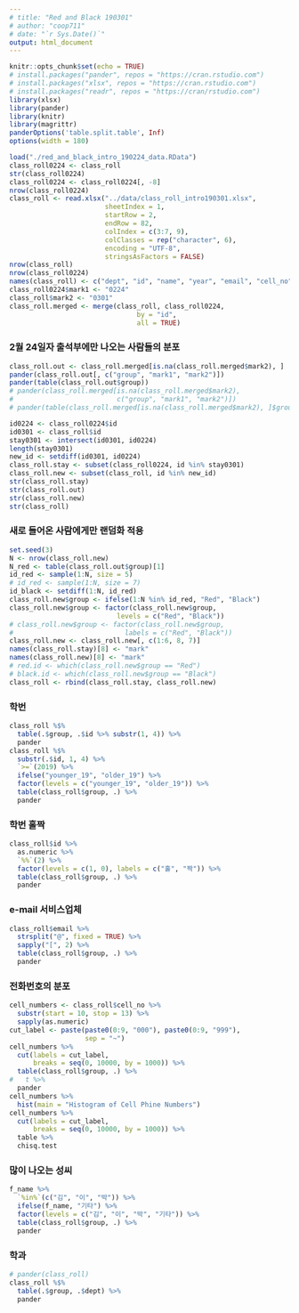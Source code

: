 ```yaml
---
# title: "Red and Black 190301"
# author: "coop711"
# date: "`r Sys.Date()`"
output: html_document
---
```


```r
knitr::opts_chunk$set(echo = TRUE)
# install.packages("pander", repos = "https://cran.rstudio.com")
# install.packages("xlsx", repos = "https://cran.rstudio.com")
# install.packages("readr", repos = "https://cran/rstudio.com")
library(xlsx)
library(pander)
library(knitr)
library(magrittr)
panderOptions('table.split.table', Inf)
options(width = 180)
```

<!--
### Data
-->

```r
load("./red_and_black_intro_190224_data.RData")
class_roll0224 <- class_roll
str(class_roll0224)
class_roll0224 <- class_roll0224[, -8]
nrow(class_roll0224)
class_roll <- read.xlsx("../data/class_roll_intro190301.xlsx", 
                        sheetIndex = 1, 
                        startRow = 2, 
                        endRow = 82, 
                        colIndex = c(3:7, 9), 
                        colClasses = rep("character", 6), 
                        encoding = "UTF-8",
                        stringsAsFactors = FALSE)
nrow(class_roll)
nrow(class_roll0224)
names(class_roll) <- c("dept", "id", "name", "year", "email", "cell_no")
class_roll0224$mark1 <- "0224"
class_roll$mark2 <- "0301"
class_roll.merged <- merge(class_roll, class_roll0224, 
                                by = "id", 
                                all = TRUE)
```

<!--
### 2월 24일자 출석부와 3월 1일자 출석부 통합 결과

```r
nrow(class_roll.merged)
pander(class_roll.merged[, c("group", "mark1", "mark2")])
```
-->

### 2월 24일자 출석부에만 나오는 사람들의 분포

```r
class_roll.out <- class_roll.merged[is.na(class_roll.merged$mark2), ]
pander(class_roll.out[, c("group", "mark1", "mark2")])
pander(table(class_roll.out$group))
# pander(class_roll.merged[is.na(class_roll.merged$mark2), 
#                          c("group", "mark1", "mark2")])
# pander(table(class_roll.merged[is.na(class_roll.merged$mark2), ]$group))
```

```r
id0224 <- class_roll0224$id
id0301 <- class_roll$id
stay0301 <- intersect(id0301, id0224)
length(stay0301)
new_id <- setdiff(id0301, id0224)
class_roll.stay <- subset(class_roll0224, id %in% stay0301)
class_roll.new <- subset(class_roll, id %in% new_id)
str(class_roll.stay)
str(class_roll.out)
str(class_roll.new)
str(class_roll)
```

### 새로 들어온 사람에게만 랜덤화 적용

```r
set.seed(3)
N <- nrow(class_roll.new) 
N_red <- table(class_roll.out$group)[1]
id_red <- sample(1:N, size = 5)
# id_red <- sample(1:N, size = 7)
id_black <- setdiff(1:N, id_red)
class_roll.new$group <- ifelse(1:N %in% id_red, "Red", "Black")
class_roll.new$group <- factor(class_roll.new$group, 
                           levels = c("Red", "Black"))
# class_roll.new$group <- factor(class_roll.new$group, 
#                            labels = c("Red", "Black"))
class_roll.new <- class_roll.new[, c(1:6, 8, 7)]
names(class_roll.stay)[8] <- "mark"
names(class_roll.new)[8] <- "mark"
# red.id <- which(class_roll.new$group == "Red")
# black.id <- which(class_roll.new$group == "Black")
class_roll <- rbind(class_roll.stay, class_roll.new)
```

### 학번

```r
class_roll %$%
  table(.$group, .$id %>% substr(1, 4)) %>%
  pander
class_roll %$%
  substr(.$id, 1, 4) %>%
  `>=`(2019) %>%
  ifelse("younger_19", "older_19") %>%
  factor(levels = c("younger_19", "older_19")) %>%
  table(class_roll$group, .) %>%
  pander
```

### 학번 홀짝

```r
class_roll$id %>%
  as.numeric %>%
  `%%`(2) %>%
  factor(levels = c(1, 0), labels = c("홀", "짝")) %>%
  table(class_roll$group, .) %>%
  pander
```

### e-mail 서비스업체

```r
class_roll$email %>%
  strsplit("@", fixed = TRUE) %>%
  sapply("[", 2) %>%
  table(class_roll$group, .) %>%
  pander
```

### 전화번호의 분포

```r
cell_numbers <- class_roll$cell_no %>%
  substr(start = 10, stop = 13) %>%
  sapply(as.numeric)
cut_label <- paste(paste0(0:9, "000"), paste0(0:9, "999"), 
                   sep = "~")
cell_numbers %>%
  cut(labels = cut_label, 
      breaks = seq(0, 10000, by = 1000)) %>%
  table(class_roll$group, .) %>%
#   t %>%
  pander
cell_numbers %>%
  hist(main = "Histogram of Cell Phine Numbers")
cell_numbers %>%
  cut(labels = cut_label, 
      breaks = seq(0, 10000, by = 1000)) %>%
  table %>%
  chisq.test
```

<!--
### 성씨 분포

```r
f_name <- class_roll$name %>%
  substring(first = 1, last = 1) 
f_name %>%
  table(class_roll$group, .) %>%
  pander
```
-->

### 많이 나오는 성씨

```r
f_name %>%
  `%in%`(c("김", "이", "박")) %>%
  ifelse(f_name, "기타") %>%
  factor(levels = c("김", "이", "박", "기타")) %>%
  table(class_roll$group, .) %>%
  pander
```

### 학과

```r
# pander(class_roll)
class_roll %$%
  table(.$group, .$dept) %>%
  pander
```

<!--
### 전체 출석부

```r
class_roll %$%
  order(.$name) %>%
  class_roll[., c("id", "name", "group")] %>%
  pander(caption = "가나다순", row.names = FALSE)
```

<P style="page-break-before:always">

```r
class_roll %$%
  order(.$group, .$name) %>%
  class_roll[., c("group", "id", "name")] %>%
  subset(.$group == "Red", select = c("id", "name")) %>%
  pander(caption = "Red")
class_roll %$%
  order(.$group, .$name) %>%
  class_roll[., c("group", "id", "name")] %>%
  subset(.$group == "Black", select = c("id", "name")) %>%
  pander(caption = "Black")
```

<P style="page-break-before:always">

```r
class_roll %>%
  `[`(.$id %>% order, c("id", "group")) %>%
  saveRDS(file = "./class_id_group190301.RDS")
save.image("./red_and_black_intro_190301_data.RData")
```
-->